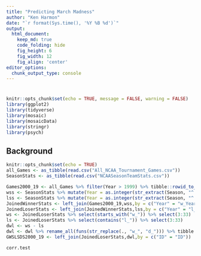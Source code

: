 ```yaml
---
title: "Predicting March Madness"
author: "Ken Harmon"
date: "`r format(Sys.time(), '%Y %B %d')`"
output:
  html_document:  
    keep_md: true
    code_folding: hide
    fig_height: 6
    fig_width: 12
    fig_align: 'center'
editor_options: 
  chunk_output_type: console
---
```


# {.tabset .tabset-fade}

```r
knitr::opts_chunk$set(echo = TRUE, message = FALSE, warning = FALSE)
library(ggplot2)
library(tidyverse)
library(mosaic)
library(mosaicData)
library(stringr)
library(psych)
```

## Background

```r
knitr::opts_chunk$set(echo = TRUE)
all_Games <- as_tibble(read.csv("All_NCAA_Tournament_Games.csv"))
SeasonStats <- as_tibble(read.csv("NCAASeasonTeamStats.csv"))

```

```r
Games2000_19 <- all_Games %>% filter(Year > 1999) %>% tibble::rowid_to_column("ID")
wss <- SeasonStats %>% mutate(Year = as.integer(str_extract(Season, "^.{4}")) + 1) %>% setNames(paste0("w_",names(.)))
lss <- SeasonStats %>% mutate(Year = as.integer(str_extract(Season, "^.{4}")) + 1) %>% setNames(paste0("l_",names(.)))
JoinedWinnerStats <- left_join(Games2000_19,wss,by = c("Year" = "w_Year","Winner" = "w_Team"))
JoinedLoserStats <- left_join(JoinedWinnerStats,lss,by = c("Year" = "l_Year","Loser" = "l_Team"))
ws <- JoinedLoserStats %>% select(starts_with("w_")) %>% select(3:33)
ls <- JoinedLoserStats %>% select(contains("l_")) %>% select(3:33)
dwl <- ws - ls
dwl <- dwl %>% rename_all(funs(str_replace(., "w_", "d_"))) %>% tibble::rowid_to_column("ID")
GWSLSDS2000_19 <- left_join(JoinedLoserStats,dwl,by = c("ID" = "ID"))
```

```r
corr.test
```

